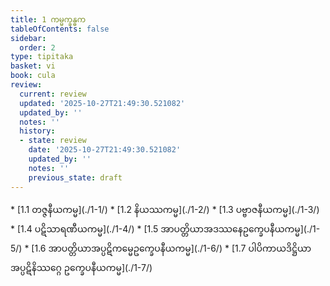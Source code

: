 ```yaml
---
title: 1 ကမ္မက္ခန္ဓက
tableOfContents: false
sidebar:
  order: 2
type: tipitaka
basket: vi
book: cula
review:
  current: review
  updated: '2025-10-27T21:49:30.521082'
  updated_by: ''
  notes: ''
  history:
  - state: review
    date: '2025-10-27T21:49:30.521082'
    updated_by: ''
    notes: ''
    previous_state: draft
---
```



<ReviewStatus review={frontmatter.review} showDetails={true} />

<HypothesisAnnotation frontmatter={frontmatter} />

<DynamicBreadcrumb />



<TableOfContents book="cula" section="1">
* [1.1 တဇ္ဇနီယကမ္မ](./1-1/)
* [1.2 နိယဿကမ္မ](./1-2/)
* [1.3 ပဗ္ဗာဇနီယကမ္မ](./1-3/)
* [1.4 ပဋိသာရဏီယကမ္မ](./1-4/)
* [1.5 အာပတ္တိယာအဒဿနေဥက္ခေပနီယကမ္မ](./1-5/)
* [1.6 အာပတ္တိယာအပ္ပဋိကမ္မေဥက္ခေပနီယကမ္မ](./1-6/)
* [1.7 ပါပိကာယဒိဋ္ဌိယာအပ္ပဋိနိဿဂ္ဂေ ဥက္ခေပနီယကမ္မ](./1-7/)
</TableOfContents>